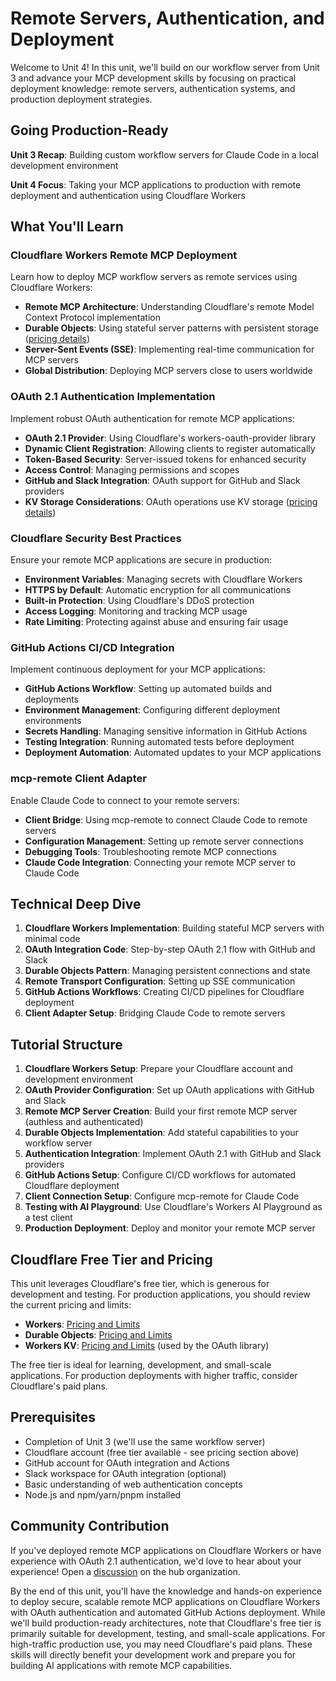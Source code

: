 # Remote Servers, Authentication, and Deployment

Welcome to Unit 4! In this unit, we'll build on our workflow server from Unit 3 and advance your MCP development skills by focusing on practical deployment knowledge: remote servers, authentication systems, and production deployment strategies.

## Going Production-Ready

**Unit 3 Recap**: Building custom workflow servers for Claude Code in a local development environment

**Unit 4 Focus**: Taking your MCP applications to production with remote deployment and authentication using Cloudflare Workers

## What You'll Learn

### Cloudflare Workers Remote MCP Deployment

Learn how to deploy MCP workflow servers as remote services using Cloudflare Workers:

- **Remote MCP Architecture**: Understanding Cloudflare's remote Model Context Protocol implementation
- **Durable Objects**: Using stateful server patterns with persistent storage ([pricing details](https://developers.cloudflare.com/durable-objects/platform/pricing/))
- **Server-Sent Events (SSE)**: Implementing real-time communication for MCP servers
- **Global Distribution**: Deploying MCP servers close to users worldwide

### OAuth 2.1 Authentication Implementation

Implement robust OAuth authentication for remote MCP applications:

- **OAuth 2.1 Provider**: Using Cloudflare's workers-oauth-provider library
- **Dynamic Client Registration**: Allowing clients to register automatically
- **Token-Based Security**: Server-issued tokens for enhanced security
- **Access Control**: Managing permissions and scopes
- **GitHub and Slack Integration**: OAuth support for GitHub and Slack providers
- **KV Storage Considerations**: OAuth operations use KV storage ([pricing details](https://developers.cloudflare.com/kv/platform/pricing/))

### Cloudflare Security Best Practices

Ensure your remote MCP applications are secure in production:

- **Environment Variables**: Managing secrets with Cloudflare Workers
- **HTTPS by Default**: Automatic encryption for all communications
- **Built-in Protection**: Using Cloudflare's DDoS protection
- **Access Logging**: Monitoring and tracking MCP usage
- **Rate Limiting**: Protecting against abuse and ensuring fair usage

### GitHub Actions CI/CD Integration

Implement continuous deployment for your MCP applications:

- **GitHub Actions Workflow**: Setting up automated builds and deployments
- **Environment Management**: Configuring different deployment environments
- **Secrets Handling**: Managing sensitive information in GitHub Actions
- **Testing Integration**: Running automated tests before deployment
- **Deployment Automation**: Automated updates to your MCP applications

### mcp-remote Client Adapter

Enable Claude Code to connect to your remote servers:

- **Client Bridge**: Using mcp-remote to connect Claude Code to remote servers
- **Configuration Management**: Setting up remote server connections
- **Debugging Tools**: Troubleshooting remote MCP connections
- **Claude Code Integration**: Connecting your remote MCP server to Claude Code

## Technical Deep Dive

1. **Cloudflare Workers Implementation**: Building stateful MCP servers with minimal code
2. **OAuth Integration Code**: Step-by-step OAuth 2.1 flow with GitHub and Slack
3. **Durable Objects Pattern**: Managing persistent connections and state
4. **Remote Transport Configuration**: Setting up SSE communication
5. **GitHub Actions Workflows**: Creating CI/CD pipelines for Cloudflare deployment
6. **Client Adapter Setup**: Bridging Claude Code to remote servers

## Tutorial Structure

1. **Cloudflare Workers Setup**: Prepare your Cloudflare account and development environment
2. **OAuth Provider Configuration**: Set up OAuth applications with GitHub and Slack
3. **Remote MCP Server Creation**: Build your first remote MCP server (authless and authenticated)
4. **Durable Objects Implementation**: Add stateful capabilities to your workflow server
5. **Authentication Integration**: Implement OAuth 2.1 with GitHub and Slack providers
6. **GitHub Actions Setup**: Configure CI/CD workflows for automated Cloudflare deployment
7. **Client Connection Setup**: Configure mcp-remote for Claude Code
8. **Testing with AI Playground**: Use Cloudflare's Workers AI Playground as a test client
9. **Production Deployment**: Deploy and monitor your remote MCP server

## Cloudflare Free Tier and Pricing

This unit leverages Cloudflare's free tier, which is generous for development and testing. For production applications, you should review the current pricing and limits:

- **Workers**: [Pricing and Limits](https://developers.cloudflare.com/workers/platform/pricing/)
- **Durable Objects**: [Pricing and Limits](https://developers.cloudflare.com/durable-objects/platform/pricing/)
- **Workers KV**: [Pricing and Limits](https://developers.cloudflare.com/kv/platform/pricing/) (used by the OAuth library)

The free tier is ideal for learning, development, and small-scale applications. For production deployments with higher traffic, consider Cloudflare's paid plans.

## Prerequisites

- Completion of Unit 3 (we'll use the same workflow server)
- Cloudflare account (free tier available - see pricing section above)
- GitHub account for OAuth integration and Actions
- Slack workspace for OAuth integration (optional)
- Basic understanding of web authentication concepts
- Node.js and npm/yarn/pnpm installed

## Community Contribution

If you've deployed remote MCP applications on Cloudflare Workers or have experience with OAuth 2.1 authentication, we'd love to hear about your experience! Open a [discussion](https://huggingface.co/spaces/mcp-course/README/discussions) on the hub organization.

By the end of this unit, you'll have the knowledge and hands-on experience to deploy secure, scalable remote MCP applications on Cloudflare Workers with OAuth authentication and automated GitHub Actions deployment. While we'll build production-ready architectures, note that Cloudflare's free tier is primarily suitable for development, testing, and small-scale applications. For high-traffic production use, you may need Cloudflare's paid plans. These skills will directly benefit your development work and prepare you for building AI applications with remote MCP capabilities.